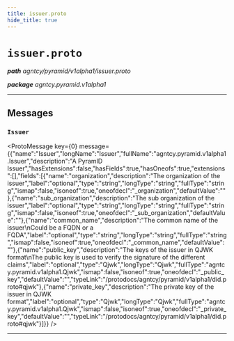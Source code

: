 ```yaml
---
title: issuer.proto
hide_title: true
---
```



# `issuer.proto`
_**path** agntcy/pyramid/v1alpha1/issuer.proto_

_**package** agntcy.pyramid.v1alpha1_



---

## Messages


### `Issuer`
<ProtoMessage key={0} message={{"name":"Issuer","longName":"Issuer","fullName":"agntcy.pyramid.v1alpha1.Issuer","description":"A PyramID Issuer","hasExtensions":false,"hasFields":true,"hasOneofs":true,"extensions":[],"fields":[{"name":"organization","description":"The organization of the issuer","label":"optional","type":"string","longType":"string","fullType":"string","ismap":false,"isoneof":true,"oneofdecl":"_organization","defaultValue":""},{"name":"sub_organization","description":"The sub organization of the issuer","label":"optional","type":"string","longType":"string","fullType":"string","ismap":false,"isoneof":true,"oneofdecl":"_sub_organization","defaultValue":""},{"name":"common_name","description":"The common name of the issuer\nCould be a FQDN or a FQDA","label":"optional","type":"string","longType":"string","fullType":"string","ismap":false,"isoneof":true,"oneofdecl":"_common_name","defaultValue":""},{"name":"public_key","description":"The keys of the issuer in QJWK format\nThe public key is used to verify the signature of the different claims","label":"optional","type":"Qjwk","longType":"Qjwk","fullType":"agntcy.pyramid.v1alpha1.Qjwk","ismap":false,"isoneof":true,"oneofdecl":"_public_key","defaultValue":"","typeLink":"/protodocs/agntcy/pyramid/v1alpha1/did.proto#qjwk"},{"name":"private_key","description":"The private key of the issuer in QJWK format","label":"optional","type":"Qjwk","longType":"Qjwk","fullType":"agntcy.pyramid.v1alpha1.Qjwk","ismap":false,"isoneof":true,"oneofdecl":"_private_key","defaultValue":"","typeLink":"/protodocs/agntcy/pyramid/v1alpha1/did.proto#qjwk"}]}} />

---


  